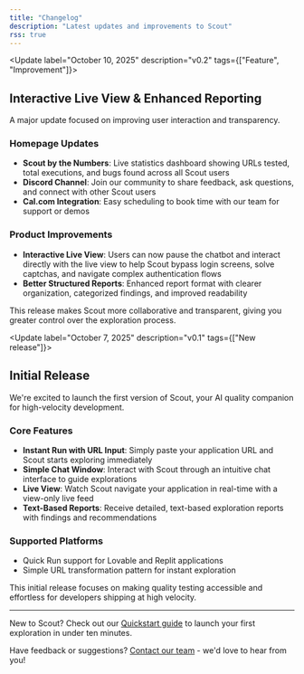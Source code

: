 ```yaml
---
title: "Changelog"
description: "Latest updates and improvements to Scout"
rss: true
---
```


<Update label="October 10, 2025" description="v0.2" tags={["Feature", "Improvement"]}>

## Interactive Live View & Enhanced Reporting

A major update focused on improving user interaction and transparency.

### Homepage Updates
- **Scout by the Numbers**: Live statistics dashboard showing URLs tested, total executions, and bugs found across all Scout users
- **Discord Channel**: Join our community to share feedback, ask questions, and connect with other Scout users
- **Cal.com Integration**: Easy scheduling to book time with our team for support or demos

### Product Improvements
- **Interactive Live View**: Users can now pause the chatbot and interact directly with the live view to help Scout bypass login screens, solve captchas, and navigate complex authentication flows
- **Better Structured Reports**: Enhanced report format with clearer organization, categorized findings, and improved readability

This release makes Scout more collaborative and transparent, giving you greater control over the exploration process.

</Update>

<Update label="October 7, 2025" description="v0.1" tags={["New release"]}>

## Initial Release

We're excited to launch the first version of Scout, your AI quality companion for high-velocity development.

### Core Features
- **Instant Run with URL Input**: Simply paste your application URL and Scout starts exploring immediately
- **Simple Chat Window**: Interact with Scout through an intuitive chat interface to guide explorations
- **Live View**: Watch Scout navigate your application in real-time with a view-only live feed
- **Text-Based Reports**: Receive detailed, text-based exploration reports with findings and recommendations

### Supported Platforms
- Quick Run support for Lovable and Replit applications
- Simple URL transformation pattern for instant exploration

This initial release focuses on making quality testing accessible and effortless for developers shipping at high velocity.

</Update>

---

New to Scout? Check out our [Quickstart guide](/quickstart) to launch your first exploration in under ten minutes.

Have feedback or suggestions? [Contact our team](mailto:huy.tieu@scoutqa.ai) - we'd love to hear from you!
